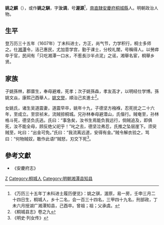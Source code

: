 '''姚之麒'''（{{bd|1581年||1609年|}}），或作'''姚之騏'''，字'''汝调'''，号'''渥源'''<ref>《万历三十五年丁未科进士履历便览》：姚之骐，渥原，易一房，壬申三月二十四日生，桐城人，乡十二名，会一百三十四名，三甲四十九名，刑部政，丁未六月授湖广湘潭知县，己酉卒。曾祖；祖；父承虞。</ref>，[[南直隸|南直隸]][[安慶府|安慶府]][[桐城縣|桐城縣]]人。明朝政治人物。

== 生平 ==
登万历三十五年（1607年）丁未科进士，方正，尚气节，力学积行，桐士多师之。仕[[湘潭|湘潭]]令，洁己惠民，尤加意学宫，勤于课士，分校礼闈，号稱得人。以勞瘁卒于官，民间有「只吃湘潭一口水，不惹長沙半点泥」之谣，湘舉名宦，桐舉乡贤。

== 家族 ==
子姚孫林，郡廪生，奉母避难，死孝；次子姚孫森，孝友高才，以明经仕学博。孫姚文焱，康熙己酉舉人，[[姚文爕|姚文爕]]，順治己亥進士<ref>《桐城县志》卷之九</ref>。

女姚氏，诸生吴道震妻，道震早卒，姚年十九，子德坚方襁褓，忍死抚之二十六年，至成立。至崇祯末，流贼掠桐城。兄孙林奉母避潜山，氏偕行。贼奄至，孙林格斗死，德坚负氏逃。氏曰：“事急矣，汝书生焉能负我远行，倘贼追及，即俱死，汝不能全母，顾反绝父祀乎！”叱之去，德坚泣弗忍，氏推之坠层崖下。须臾贼至，叱曰：“出金可免。”氏曰：“我流离远道，安得有金。”贼令解衣验之，骂曰：“何物贼奴，敢作此语!”贼怒，刃交下死<ref>《明史·列女传》</ref>。

==參考文獻==
{{reflist}}
*《安慶府志》

{{萬曆三十五年丁未科殿試金榜}}

{{Authority control}}

{{DEFAULTSORT:}}
[[Category:姚姓|Z]]
[[Category:桐城人|Category:桐城人]]
[[Category:明朝湘潭县知县|Category:明朝湘潭县知县]]


{{明朝人物小作品}}